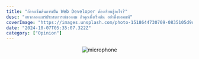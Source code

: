 ```yaml
---
title: "ถ้าจะเริ่มต้นการเป็น Web Developer ต้องเรียนรู้อะไร?"
desc: "อยากลองแชร์ประสบการณ์ของผม ถ้าคุณพึ่งเริ่มต้น อย่าพึ่งยอมแพ้"
coverImage: "https://images.unsplash.com/photo-1518644730709-0835105d9daa?q=80&w=2070&auto=format&fit=crop&ixlib=rb-4.0.3&ixid=M3wxMjA3fDB8MHxwaG90by1wYWdlfHx8fGVufDB8fHx8fA%3D%3D"
date: "2024-10-07T05:35:07.322Z"
category: ["Opinion"]
---
```



<div align="center">
    <img
        src="https://images.unsplash.com/photo-1622549037543-49cf1ca0babc?q=80&w=2070&auto=format&fit=crop&ixlib=rb-4.0.3&ixid=M3wxMjA3fDB8MHxwaG90by1wYWdlfHx8fGVufDB8fHx8fA%3D%3D"
        alt="microphone"
        height={300}
    />
</div>


